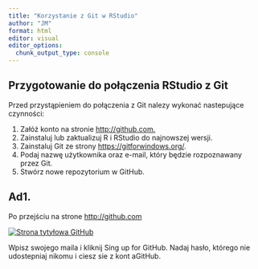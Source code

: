 ```yaml
---
title: "Korzystanie z Git w RStudio"
author: "JM"
format: html
editor: visual
editor_options: 
  chunk_output_type: console
---
```


## Przygotowanie do połączenia RStudio z Git

Przed przystąpieniem do połączenia z Git nalezy wykonać nastepujące czynności:

1.  Załóż konto na stronie [http://github.com.](http://github.com)
2.  Zainstaluj lub zaktualizuj R i RStudio do najnowszej wersji.
3.  Zainstaluj Git ze strony <https://gitforwindows.org/>.
4.  Podaj nazwę użytkownika oraz e-mail, który będzie rozpoznawany przez Git.
5.  Stwórz nowe repozytorium w GitHub.

## Ad1.

Po przejściu na strone <http://github.com>

[![Strona tytyłowa GitHub](figs/zdjecie.png){fig-align="center"}](https://github.com/)

Wpisz swojego maila i kliknij Sing up for GitHub. Nadaj hasło, którego nie udostepniaj nikomu i ciesz sie z kont aGitHub.
